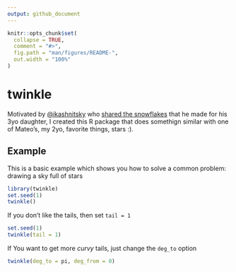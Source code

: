 ```yaml
---
output: github_document
---
```


<!-- README.md is generated from README.Rmd. Please edit that file -->

```r
knitr::opts_chunk$set(
  collapse = TRUE,
  comment = "#>",
  fig.path = "man/figures/README-",
  out.width = "100%"
)
```
# twinkle

Motivated by [\@ikashnitsky](https://twitter.com/ikashnitsky) who [shared the snowflakes](https://twitter.com/ikashnitsky/status/937786580231696384) that he made for his 3yo daughter, I created this R package that does somethign similar with one of Mateo's, my 2yo, favorite things, stars :).

## Example

This is a basic example which shows you how to solve a common problem: drawing a sky full of stars

```r
library(twinkle)
set.seed(1)
twinkle()
```

If you don't like the tails, then set `tail = 1`

```r
set.seed(1)
twinkle(tail = 1)
```


If You want to get more _curvy_ tails, just change the `deg_to` option

```r
twinkle(deg_to = pi, deg_from = 0)
```

